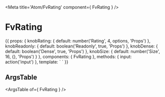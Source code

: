 
<Meta title='Atom/FvRating' component={ FvRating } />

# FvRating

<Canvas>
<Story name='Common' height='150px'>{{
  props: {
    knobRating: {
      default: number('Rating', 4, options, 'Props')
    },
    knobReadonly: {
      default: boolean('Readonly', true, 'Props')
    },
    knobDense: {
      default: boolean('Dense', true, 'Props')
    },
    knobSize: {
      default: number('Size', 16, {}, 'Props')
    }
  },
  components: { FvRating },
  methods: {
    input: action('input')
  },
  template: `<FvRating
    :rating="knobRating"
    :readonly="knobReadonly"
    :dense="knobDense"
    :size="knobSize"
    @input=input
  >
  </FvRating>`
}}</Story>
</Canvas>

## ArgsTable

<ArgsTable of={ FvRating } />
